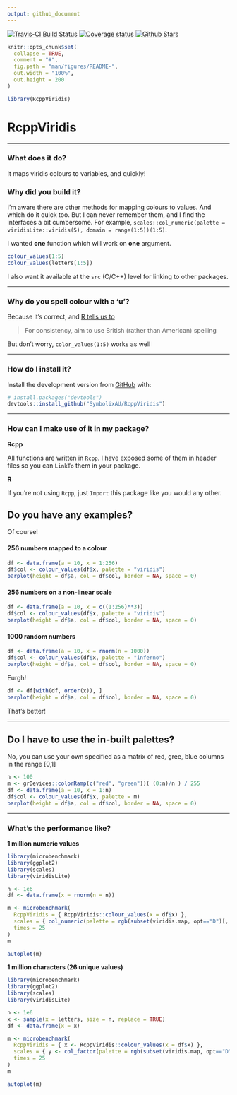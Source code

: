 ```yaml
---
output: github_document
---
```


[![Travis-CI Build Status](https://travis-ci.org/SymbolixAU/RcppViridis.svg?branch=master)](https://travis-ci.org/SymbolixAU/RcppViridis)
[![Coverage status](https://codecov.io/gh/SymbolixAU/RcppViridis/branch/master/graph/badge.svg)](https://codecov.io/github/SymbolixAU/RcppViridis?branch=master)
[![Github Stars](https://img.shields.io/github/stars/SymbolixAU/RcppViridis.svg?style=social&label=Github)](https://github.com/SymbolixAU/RcppViridis)

<!-- README.md is generated from README.Rmd. Please edit that file -->

```r
knitr::opts_chunk$set(
  collapse = TRUE,
  comment = "#",
  fig.path = "man/figures/README-",
  out.width = "100%",
  out.height = 200
)

library(RcppViridis)
```

# RcppViridis

---

### What does it do?

It maps viridis colours to variables, and quickly!

### Why did you build it?

I'm aware there are other methods for mapping colours to values. And which do it quick too. But I can never remember them, and I find the interfaces a bit cumbersome. For example,  `scales::col_numeric(palette = viridisLite::viridis(5), domain = range(1:5))(1:5)`.

I wanted **one** function which will work on **one** argument. 

```r
colour_values(1:5)
colour_values(letters[1:5])
```

I also want it available at the `src` (C/C++) level for linking to other packages. 

---

### Why do you spell colour with a 'u'?

Because it's correct, and [R tells us to](http://developer.r-project.org/Rds.html)

> For consistency, aim to use British (rather than American) spelling

But don't worry, `color_values(1:5)` works as well

---

### How do I install it?

Install the development version from [GitHub](https://github.com/SymbolixAU/RcppViridis) with:

```r
# install.packages("devtools")
devtools::install_github("SymbolixAU/RcppViridis")
```

---

### How can I make use of it in my package?

**Rcpp**

All functions are written in `Rcpp`. I have exposed some of them in header files so you can `LinkTo` them in your package.

**R**

If you're not using `Rcpp`, just `Import` this package like you would any other.

## Do you have any examples?

Of course!


#### 256 numbers mapped to a colour

```r
df <- data.frame(a = 10, x = 1:256)
df$col <- colour_values(df$x, palette = "viridis")
barplot(height = df$a, col = df$col, border = NA, space = 0)
```

#### 256 numbers on a non-linear scale

```r
df <- data.frame(a = 10, x = c((1:256)**3))
df$col <- colour_values(df$x, palette = "viridis")
barplot(height = df$a, col = df$col, border = NA, space = 0)
```

#### 1000 random numbers

```r
df <- data.frame(a = 10, x = rnorm(n = 1000))
df$col <- colour_values(df$x, palette = "inferno")
barplot(height = df$a, col = df$col, border = NA, space = 0)
```

Eurgh!

```r
df <- df[with(df, order(x)), ]
barplot(height = df$a, col = df$col, border = NA, space = 0)
```

That's better!


---

## Do I have to use the in-built palettes?

No, you can use your own specified as a matrix of red, gree, blue columns in the range [0,1]

```r
n <- 100
m <- grDevices::colorRamp(c("red", "green"))( (0:n)/n ) / 255
df <- data.frame(a = 10, x = 1:n)
df$col <- colour_values(df$x, palette = m)
barplot(height = df$a, col = df$col, border = NA, space = 0)
```


---

### What's the performance like?



**1 million numeric values**

```r
library(microbenchmark)
library(ggplot2)
library(scales)
library(viridisLite)

n <- 1e6
df <- data.frame(x = rnorm(n = n))

m <- microbenchmark(
  RcppViridis = { RcppViridis::colour_values(x = df$x) },
  scales = { col_numeric(palette = rgb(subset(viridis.map, opt=="D")[, 1:3]), domain = range(df$x))(df$x) },
  times = 25
)
m

autoplot(m)
```


**1 million characters (26 unique values)**

```r
library(microbenchmark)
library(ggplot2)
library(scales)
library(viridisLite)

n <- 1e6
x <- sample(x = letters, size = n, replace = TRUE)
df <- data.frame(x = x)

m <- microbenchmark(
  RcppViridis = { x <- RcppViridis::colour_values(x = df$x) },
  scales = { y <- col_factor(palette = rgb(subset(viridis.map, opt=="D")[, 1:3]), domain = unique(df$x))(df$x) },
  times = 25
)
m

autoplot(m)
```

